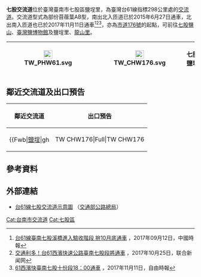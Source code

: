 {{Infobox Taiwan Highway IC
| name = 七股交流道
| name_en = Qigu Interchange
| rd_type = EX
| rd_number = 61
| exit = 298
| exit_name = 七股
| location = [[臺灣|臺灣]][[臺南市|臺南市]][[七股區|七股區]][[鹽埕里_(七股區)|鹽埕里]]
| connect = {{Jct|country=TWN|CH|176}}<br>{{Jct|country=TWN|CH|173a}}（平面側車道）
| goto = 七股區鹽埕、[[七股里|七股市區]]
| class = 部份苜蓿葉AB型
| time = 2007年11月22日（南出北入直接式匝道）<br>2015年6月27日（南出北入立體化）<br>2017年11月11日（北出南入）
| other = 
 {{Maplink
 | coord = {{Coord|23.1557897|N|120.0894610|E}}
 | frame = yes
 | plain = yes
 | zoom = 10
 | type = point
 | type2 = shape
 }}
}}
'''七股交流道'''位於臺灣臺南市七股區鹽埕里，為臺灣台61線指標298公里處的[[交流道|交流道]]。交流道型式為部份苜蓿葉AB型，南出北入匝道已於2015年6月27日通車，北出南入匝道也已於2017年11月11日通車<ref>[http://www.chinatimes.com/realtimenews/20170912004887-260405 台61線臺南七股溪橋進入驗收階段 拚10月底通車] {{Wayback|url=http://www.chinatimes.com/realtimenews/20170912004887-260405 |date=20171130074849 }}，2017年09月12日，中國時報</ref><ref>[https://udn.com/news/story/7326/2778567 交通利多！台61西濱快速公路臺南七股段將通車] {{Wayback|url=https://udn.com/news/story/7326/2778567 |date=20171107051513 }}，2017年10月25日，联合新闻网</ref><ref>[http://news.ltn.com.tw/news/life/breakingnews/2250540 61西濱快臺南七股十份段18：00通車] {{Wayback|url=http://news.ltn.com.tw/news/life/breakingnews/2250540 |date=20171111105120 }}，2017年11月11日，自由時報</ref>，亦為[[市道176號|市道176號]]的起點，可前往[[七股鹽山|七股鹽山]]、[[臺灣鹽博物館|臺灣鹽博物館]]及鹽埕里、[[龍山里_(七股區)|龍山里]]。
{|class="wikitable" style="text-align:center"
! [[File:TW_PHW61.svg|23px]]
| {{Taiwan Highway IC|298|七股}}
| [[File:TW_CHW176.svg|23px]]
| '''七股　鹽埕'''
|}

== 鄰近交流道及出口預告 ==
{|class="toccolours" border="1" cellpadding="4" style="margin:0 auto; border-collapse:collapse; text-align:center; white-space:nowrap"
! 鄰近交流道 !! 出口預告
|-
|
{{Start expwy box|[[台灣省道快速公路|台灣省道快速公路]]}}
{{S-expwy IC|[[將軍交流道|將軍交流道]]|往　[[北門交流道|北門交流道]]}}
{{S-line|{{Jct|country=TWN|PH|61}}|298k|#9B0D15}}
{{S-expwy IC|[[十份交流道|十份交流道]]|（通車終點）}}
{{Illus}}
{{Fwu|eh|[[北門區|北門]]}}
{{Fwi|Full|292|將軍}}
{{Fwh|ehst}}
{{Fwm|TW PHW61}}
{{Fwh|ehst|298|七股}}
{{Fwb|[[鹽埕里_(七股區)|鹽埕]]|gh||TW CHW176|Full|TW CHW176||gh|[[七股區|七股]]}}
{{Fwh|ehst}}
{{Fwm|TW PHW61}}
{{Fwh|ehst}}
{{Fwi|hu|305|十份}}
{{Fwed}}
| style="text-align:right; font-size:18px" |{{Taiwan Highway IC|298|七股}}
{|style="width:190px; background-color:#007F00; text-align:center; color:#FFF; font-weight:bold"
| colspan="2" | <div style="margin-top:6px; margin-bottom:3px">[[File:TW_CHW176.svg|30px]]</div>
|-
| style="width:90px; border-right:2px solid #FFF; line-height:24px; font-size:24px; word-spacing:12px" | 七 股<div style="font-size:15px">Qigu</div>
| style="width:90px; line-height:24px; font-size:24px; word-spacing:12px" | 鹽 埕<div style="font-size:15px">Yancheng</div>
|-
| colspan="2" style="line-height:18px; font-size:18px; word-spacing:30px" | 右 線<div style="font-size:12px; word-spacing:18px">RIGHT LANE</div>
|}
|}

== 參考資料 ==
{{Reflist}}

== 外部連結 ==
* [https://www.thb.gov.tw/resource/upload/Expressway/ea89907e-04c9-4b78-b510-a7f77136377e.jpg 台61線七股交流道示意圖] {{Wayback|url=https://www.thb.gov.tw/resource/upload/Expressway/ea89907e-04c9-4b78-b510-a7f77136377e.jpg |date=20220126160648 }}（[[交通部公路總局|交通部公路總局]]）

{{台61線}}

[[Cat:台南市交流道|Cat:台南市交流道]]
[[Cat:七股區|Cat:七股區]]